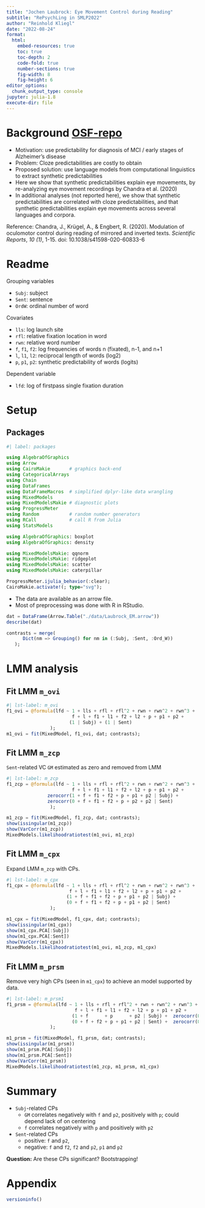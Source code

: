 ```yaml
---
title: "Jochen Laubrock: Eye Movement Control during Reading"
subtitle: "RePsychLing in SMLP2022"
author: "Reinhold Kliegl"
date: "2022-08-24"
format:
  html:
    embed-resources: true
    toc: true
    toc-depth: 2
    code-fold: true
    number-sections: true
    fig-width: 8
    fig-height: 6
editor_options:
  chunk_output_type: console
jupyter: julia-1.8
execute-dir: file
---
```


# Background [OSF-repo](https://osf.io/bmvrx/)

+ Motivation: use predictability for diagnosis of MCI / early stages of Alzheimer's disease
+ Problem: Cloze predictabilities are costly to obtain
+ Proposed solution: use language models from computational linguistics to extract synthetic predictabilities
+  Here we show that synthetic predictabilities explain eye movements, by re-analyzing eye movement recordings by Chandra et al. (2020)
+ In additional analyses (not reported here), we show that synthetic predictabilities are correlated with cloze predictabilities, and that synthetic predictabilities explain eye movements across several languages and corpora.

Reference: Chandra, J., Krügel, A., & Engbert, R. (2020). Modulation of oculomotor control during reading of mirrored and inverted texts. _Scientific Reports_, _10 (1)_, 1-15. doi: 10.1038/s41598-020-60833-6

# Readme

Grouping variables

+ `Subj`: subject
+ `Sent`: sentence
+ `OrdW`: ordinal number of word

Covariates

+ `lls`: log launch site
+ `rfl`: relative fixation location in word
+ `rwn`: relative word number
+ `f`, `f1`, `f2`: log frequencies of words n (fixated), n-1, and n+1
+ `l`, `l1`, `l2`: reciprocal length  of words (log2)
+ `p`, `p1`, `p2`: synthetic predictability of words (logits)

Dependent variable

+ `lfd`: log of firstpass single fixation duration

# Setup

## Packages

```julia
#| label: packages

using AlgebraOfGraphics
using Arrow
using CairoMakie       # graphics back-end
using CategoricalArrays
using Chain
using DataFrames
using DataFrameMacros  # simplified dplyr-like data wrangling
using MixedModels
using MixedModelsMakie # diagnostic plots
using ProgressMeter
using Random           # random number generators
using RCall            # call R from Julia
using StatsModels

using AlgebraOfGraphics: boxplot
using AlgebraOfGraphics: density

using MixedModelsMakie: qqnorm
using MixedModelsMakie: ridgeplot
using MixedModelsMakie: scatter
using MixedModelsMakie: caterpillar

ProgressMeter.ijulia_behavior(:clear);
CairoMakie.activate!(; type="svg");
```

+ The data are available as an arrow file.
+ Most of preprocessing was done with R in RStudio.

```julia
dat = DataFrame(Arrow.Table("./data/Laubrock_EM.arrow"))
describe(dat)

contrasts = merge(
      Dict(nm => Grouping() for nm in (:Subj, :Sent, :Ord_W))
   );
```

# LMM analysis

## Fit LMM `m_ovi`

```julia
#| lst-label: m_ovi
f1_ovi = @formula(lfd ~ 1 + lls + rfl + rfl^2 + rwn + rwn^2 + rwn^3 +
                        f + l + f1 + l1 + f2 + l2 + p + p1 + p2 +
                       (1 | Subj) + (1 | Sent)
                );
m1_ovi = fit(MixedModel, f1_ovi, dat; contrasts);
```

## Fit LMM `m_zcp`

`Sent`-related VC `GM` estimated as zero and removed from LMM

```julia
#| lst-label: m_zcp
f1_zcp = @formula(lfd ~ 1 + lls + rfl + rfl^2 + rwn + rwn^2 + rwn^3 +
                        f + l + f1 + l1 + f2 + l2 + p + p1 + p2 +
               zerocorr(1 + f + f1 + f2 + p + p1 + p2 | Subj) +
               zerocorr(0 + f + f1 + f2 + p + p2 + p2 | Sent)
                );

m1_zcp = fit(MixedModel, f1_zcp, dat; contrasts);
show(issingular(m1_zcp))
show(VarCorr(m1_zcp))
MixedModels.likelihoodratiotest(m1_ovi, m1_zcp)
```

## Fit LMM `m_cpx`

Expand LMM `m_zcp` with CPs.

```julia
#| lst-label: m_cpx
f1_cpx = @formula(lfd ~ 1 + lls + rfl + rfl^2 + rwn + rwn^2 + rwn^3 +
                       f + l + f1 + l1 + f2 + l2 + p + p1 + p2 +
                      (1 + f + f1 + f2 + p + p1 + p2 | Subj) +
                      (0 + f + f1 + f2 + p + p1 + p2 | Sent)
                );

m1_cpx = fit(MixedModel, f1_cpx, dat; contrasts);
show(issingular(m1_cpx))
show(m1_cpx.PCA[:Subj])
show(m1_cpx.PCA[:Sent])
show(VarCorr(m1_cpx))
MixedModels.likelihoodratiotest(m1_ovi, m1_zcp, m1_cpx)
```

## Fit LMM `m_prsm`

Remove very high CPs (seen in `m1_cpx`) to achieve an model supported by data.

```julia
#| lst-label: m_prsm1
f1_prsm = @formula(lfd ~ 1 + lls + rfl + rfl^2 + rwn + rwn^2 + rwn^3 +
                         f + l + f1 + l1 + f2 + l2 + p + p1 + p2 +
                        (1 + f      + p      + p2 | Subj) +  zerocorr(0 + f1 + f2 + p1 | Subj) +
                        (0 + f + f2 + p + p1 + p2 | Sent) +  zerocorr(0 + f1 | Sent)
                );

m1_prsm = fit(MixedModel, f1_prsm, dat; contrasts);
show(issingular(m1_prsm))
show(m1_prsm.PCA[:Subj])
show(m1_prsm.PCA[:Sent])
show(VarCorr(m1_prsm))
MixedModels.likelihoodratiotest(m1_zcp, m1_prsm, m1_cpx)
```

# Summary

+ `Subj`-related CPs
     +  `GM` correlates negatively with `f` and `p2`, positively with `p`; could depend lack of on centering
     +  `f`  correlates negatively with `p` and positively with `p2`
+ `Sent`-related CPs
     + positive: `f` and `p2`,
     + negative: `f` and `f2`,  `f2` and `p2`, `p1` and `p2`

**Question:** Are these CPs significant?  Bootstrapping!

# Appendix

```julia
versioninfo()
```
